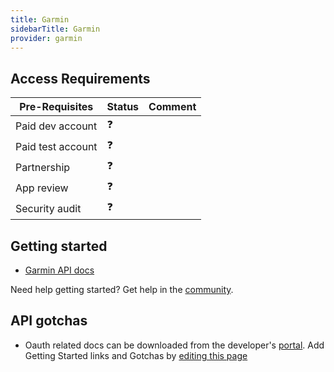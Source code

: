 ```yaml
---
title: Garmin
sidebarTitle: Garmin
provider: garmin
---
```



<Overview />
<PreBuiltTooling provider={providers[pageMetadata.provider]} />
<PreBuiltUseCases />

## Access Requirements
| Pre-Requisites | Status | Comment|
| - | - | - |
| Paid dev account | ❓ |  |
| Paid test account | ❓ |  |
| Partnership | ❓ | |
| App review | ❓ |  |
| Security audit | ❓ | |



## Getting started

-   [Garmin API docs](https://developer.garmin.com/gc-developer-program/overview)

<Tip>Need help getting started? Get help in the [community](https://nango.dev/slack).</Tip>

## API gotchas
-   Oauth related docs can be downloaded from the developer's [portal](https://developerportal.garmin.com/).
<Note>Add Getting Started links and Gotchas by [editing this page](https://github.com/nangohq/nango/tree/master/docs-v2/integrations/all/garmin.mdx)</Note>
